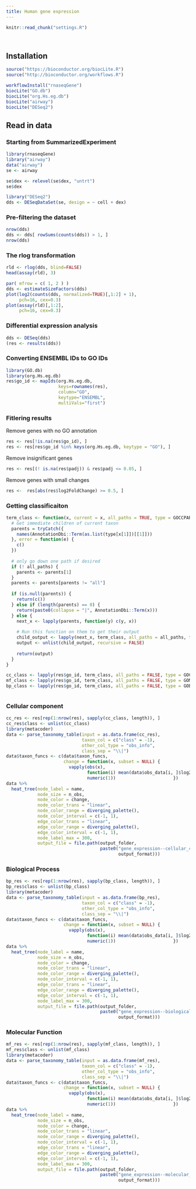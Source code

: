 ```yaml
---
title: Human gene expression
---
```


```r
knitr::read_chunk("settings.R")
```

```r
```

```r
```

## Installation

```r
source("https://bioconductor.org/biocLite.R")
source("http://bioconductor.org/workflows.R")
```

```r
workflowInstall("rnaseqGene")
biocLite("GO.db")
biocLite("org.Hs.eg.db")
biocLite("airway")
biocLite("DESeq2")
```



## Read in data

### Starting from SummarizedExperiment

```r
library(rnaseqGene)
library("airway")
data("airway")
se <- airway
```

```r
se$dex <- relevel(se$dex, "untrt")
se$dex
```

```r
library("DESeq2")
dds <- DESeqDataSet(se, design = ~ cell + dex)
```

### Pre-filtering the dataset

```r
nrow(dds)
dds <- dds[ rowSums(counts(dds)) > 1, ]
nrow(dds)
```

### The rlog transformation

```r
rld <- rlog(dds, blind=FALSE)
head(assay(rld), 3)
```


```r
par( mfrow = c( 1, 2 ) )
dds <- estimateSizeFactors(dds)
plot(log2(counts(dds, normalized=TRUE)[,1:2] + 1),
     pch=16, cex=0.3)
plot(assay(rld)[,1:2],
     pch=16, cex=0.3)
```


### Differential expression analysis

```r
dds <- DESeq(dds)
(res <- results(dds))
```




### Converting ENSEMBL IDs to GO IDs


```r
library(GO.db)
library(org.Hs.eg.db)
res$go_id <- mapIds(org.Hs.eg.db,
                    keys=rownames(res),
                    column="GO",
                    keytype="ENSEMBL",
                    multiVals="first")
```


### Fitlering results 

Remove genes with no GO annotation 

```r
res <- res[!is.na(res$go_id), ]
res <- res[res$go_id %in% keys(org.Hs.eg.db, keytype = "GO"), ]
```

Remove insignificant genes

```r
res <- res[(! is.na(res$padj)) & res$padj <= 0.05, ]
```

Remove genes with small changes

```r
res <-  res[abs(res$log2FoldChange) >= 0.5, ]
```


### Getting classificaiton

```r
term_class <- function(x, current = x, all_paths = TRUE, type = GOCCPARENTS) {
  # Get immediate children of current taxon
  parents = tryCatch({
    names(AnnotationDbi::Term(as.list(type[x[1]])[[1]]))
  }, error = function(e) {
    c()
  })
  
  # only go down one path if desired
  if (! all_paths) {
    parents <- parents[1]
  }
  parents <- parents[parents != "all"]
  
  if (is.null(parents)) {
    return(c())
  } else if (length(parents) == 0) {
    return(paste0(collapse = "|", AnnotationDbi::Term(x)))
  } else {
    next_x <- lapply(parents, function(y) c(y, x))
    
    # Run this function on them to get their output
    child_output <- lapply(next_x, term_class, all_paths = all_paths, type = type)
    output <- unlist(child_output, recursive = FALSE)
    
    return(output)
  }
}

```



```r
cc_class <- lapply(res$go_id, term_class, all_paths = FALSE, type = GOCCPARENTS)
mf_class <- lapply(res$go_id, term_class, all_paths = FALSE, type = GOMFPARENTS)
bp_class <- lapply(res$go_id, term_class, all_paths = FALSE, type = GOBPPARENTS)
```

```r
```


### Cellular component

```r
cc_res <- res[rep(1:nrow(res), sapply(cc_class, length)), ]
cc_res$class <- unlist(cc_class)
library(metacoder)
data <- parse_taxonomy_table(input = as.data.frame(cc_res),
                             taxon_col = c("class" = -1),
                             other_col_type = "obs_info",
                             class_sep = "\\|")
data$taxon_funcs <- c(data$taxon_funcs,
                      change = function(x, subset = NULL) {
                        vapply(obs(x),
                               function(i) mean(data$obs_data[i, ]$log2FoldChange, na.rm = TRUE),
                               numeric(1))                      })
data %>%
  heat_tree(node_label = name,
            node_size = n_obs,
            node_color = change,
            node_color_trans = "linear",
            node_color_range = diverging_palette(),
            node_color_interval = c(-1, 1),
            edge_color_trans = "linear",
            edge_color_range = diverging_palette(),
            edge_color_interval = c(-1, 1),
            node_label_max = 300,
            output_file = file.path(output_folder,
                                    paste0("gene_expression--cellular_component",
                                           output_format)))
```



### Biological Process

```r
bp_res <- res[rep(1:nrow(res), sapply(bp_class, length)), ]
bp_res$class <- unlist(bp_class)
library(metacoder)
data <- parse_taxonomy_table(input = as.data.frame(bp_res),
                             taxon_col = c("class" = -1),
                             other_col_type = "obs_info",
                             class_sep = "\\|")
data$taxon_funcs <- c(data$taxon_funcs,
                      change = function(x, subset = NULL) {
                        vapply(obs(x),
                               function(i) mean(data$obs_data[i, ]$log2FoldChange, na.rm = TRUE),
                               numeric(1))                      })
data %>%
  heat_tree(node_label = name,
            node_size = n_obs,
            node_color = change,
            node_color_trans = "linear",
            node_color_range = diverging_palette(),
            node_color_interval = c(-1, 1),
            edge_color_trans = "linear",
            edge_color_range = diverging_palette(),
            edge_color_interval = c(-1, 1),
            node_label_max = 300,
            output_file = file.path(output_folder,
                                    paste0("gene_expression--biological_process",
                                           output_format)))
```

### Molecular Function

```r
mf_res <- res[rep(1:nrow(res), sapply(mf_class, length)), ]
mf_res$class <- unlist(mf_class)
library(metacoder)
data <- parse_taxonomy_table(input = as.data.frame(mf_res),
                             taxon_col = c("class" = -1),
                             other_col_type = "obs_info",
                             class_sep = "\\|")
data$taxon_funcs <- c(data$taxon_funcs,
                      change = function(x, subset = NULL) {
                        vapply(obs(x),
                               function(i) mean(data$obs_data[i, ]$log2FoldChange, na.rm = TRUE),
                               numeric(1))                      })
data %>%
  heat_tree(node_label = name,
            node_size = n_obs,
            node_color = change,
            node_color_trans = "linear",
            node_color_range = diverging_palette(),
            node_color_interval = c(-1, 1),
            edge_color_trans = "linear",
            edge_color_range = diverging_palette(),
            edge_color_interval = c(-1, 1),
            node_label_max = 300,
            output_file = file.path(output_folder,
                                    paste0("gene_expression--molecular_function",
                                           output_format)))
```